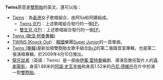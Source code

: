 '''Twins'''原意是[[雙胞胎|雙胞胎]]的英文，還可以指：

*[[Twins|Twins]]：為[[香港|香港]]女子歌唱組合，由阿Sa和阿嬌組成。
**[[Twins_(EP)|Twins (EP)]]：上述歌唱組合發行的一張[[EP|EP]]。
**[[雙生兒_(EP)|雙生兒 (EP)]]：上述歌唱組合發行的一張[[EP|EP]]。
*[[Twins_(歐涅·柯曼專輯)|Twins (歐涅·柯曼專輯)]]
*[[TWINS_(Knock_Out)|TWINS (Knock Out)]]：[[韓國|韓國]]樂團[[Super_Junior|Super Junior]]的一首單曲。
*[[Twins_(專輯)|Twins (專輯)]]是新加坡雙胞胎女歌手組合[[By2|By2]]的第二張錄音室專輯，也是第二張演唱專輯，於2009年4月10日推出。
*[[龍兄鼠弟|龍兄鼠弟]]（英語：Twins）是一部由[[伊萬·雷特曼|伊萬·雷特曼]]編劇、導演及擔任製片人的[[喜劇電影|喜劇電影]]，身高1.88米的[[阿諾·史瓦辛格|阿諾·史瓦辛格]]和身高1.52米的[[丹尼·德維托|丹尼·德維托]]在片中扮演一對[[雙胞胎|雙胞胎]]。

{{消歧義|Cat=非中文名稱消歧義}}